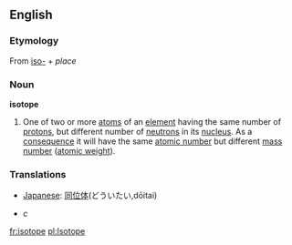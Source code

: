 {{wikipedia}}
==English==
=== Etymology ===
{{etystub}}
From {{Gr.}} [[iso-]] + [[]] ''place''
===Noun===
'''isotope'''
#One of two or more [[atom]]s of an [[element]] having the same number of [[proton]]s, but different number of [[neutron]]s in its [[nucleus]]. As a [[consequence]] it will have the same [[atomic number]] but different [[mass number]] ([[atomic weight]]).

=== Translations ===
*[[Japanese]]: [[同位体]](どういたい,d&#333;itai)
*{{sv1|isotop}} ''c''

[[fr:isotope]]
[[pl:Isotope]]